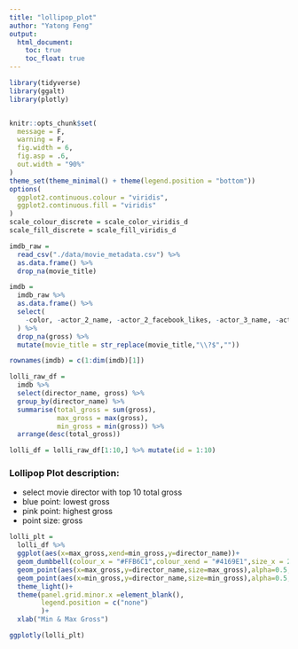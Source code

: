 ```yaml
---
title: "lollipop_plot"
author: "Yatong Feng"
output: 
  html_document:
    toc: true
    toc_float: true
---
```


```r
library(tidyverse)
library(ggalt)
library(plotly)


knitr::opts_chunk$set(
  message = F,
  warning = F,
  fig.width = 6,
  fig.asp = .6,
  out.width = "90%"
)
theme_set(theme_minimal() + theme(legend.position = "bottom"))
options(
  ggplot2.continuous.colour = "viridis",
  ggplot2.continuous.fill = "viridis"
)
scale_colour_discrete = scale_color_viridis_d
scale_fill_discrete = scale_fill_viridis_d
```

```r
imdb_raw = 
  read_csv("./data/movie_metadata.csv") %>% 
  as.data.frame() %>% 
  drop_na(movie_title)
```


```r
imdb = 
  imdb_raw %>%
  as.data.frame() %>% 
  select(
    -color, -actor_2_name, -actor_2_facebook_likes, -actor_3_name, -actor_3_facebook_likes, -facenumber_in_poster, -movie_imdb_link, -content_rating, -plot_keywords
  ) %>%
  drop_na(gross) %>% 
  mutate(movie_title = str_replace(movie_title,"\\?$",""))

rownames(imdb) = c(1:dim(imdb)[1])
```


```r
lolli_raw_df = 
  imdb %>% 
  select(director_name, gross) %>% 
  group_by(director_name) %>% 
  summarise(total_gross = sum(gross),
            max_gross = max(gross),
            min_gross = min(gross)) %>% 
  arrange(desc(total_gross))

lolli_df = lolli_raw_df[1:10,] %>% mutate(id = 1:10)

```


### Lollipop Plot description:

- select movie director with top 10 total gross
- blue point: lowest gross
- pink point: highest gross
- point size: gross


```r
lolli_plt = 
  lolli_df %>% 
  ggplot(aes(x=max_gross,xend=min_gross,y=director_name))+
  geom_dumbbell(colour_x = "#FFB6C1",colour_xend = "#4169E1",size_x = 2,size_xend = 2,size=0.5,color="gray")+
  geom_point(aes(x=max_gross,y=director_name,size=max_gross),alpha=0.5,color="#FFB6C1")+
  geom_point(aes(x=min_gross,y=director_name,size=min_gross),alpha=0.5,color="#4169E1")+
  theme_light()+
  theme(panel.grid.minor.x =element_blank(),
        legend.position = c("none")
        )+
  xlab("Min & Max Gross")

ggplotly(lolli_plt)
```

